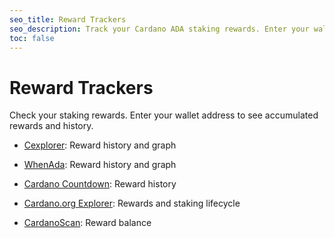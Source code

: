 ```yaml
---
seo_title: Reward Trackers
seo_description: Track your Cardano ADA staking rewards. Enter your wallet address to see stake rewards and history. Stay informed and optimize your staking strategy.
toc: false
---
```


# Reward Trackers

Check your staking rewards. Enter your wallet address to see accumulated rewards and history.

- [Cexplorer](https://cexplorer.io/rewards): Reward history and graph

- [WhenAda](https://www.whenada.com/): Reward history and graph

- [Cardano Countdown](https://cardanocountdown.com/Rewards): Reward history

- [Cardano.org Explorer](https://beta.explorer.cardano.org/staking-lifecycle/): Rewards and staking lifecycle

- [CardanoScan](https://cardanoscan.io/): Reward balance
